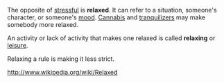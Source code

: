 The opposite of [[Stress (psychology)|stressful]] is '''relaxed'''. It can refer to a situation, someone's character, or someone's [[mood]]. [[Cannabis]] and [[tranquilizer]]s may make somebody more relaxed.

An activity or lack of activity that makes one relaxed is called '''relaxing''' or [[leisure]].

Relaxing a rule is making it less strict.

http://www.wikipedia.org/wiki/Relaxed